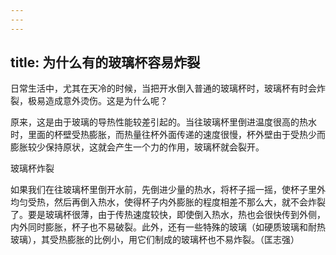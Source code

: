 ```yaml
---
---
---
```

title: 为什么有的玻璃杯容易炸裂
---




日常生活中，尤其在天冷的时候，当把开水倒入普通的玻璃杯时，玻璃杯有时会炸裂，极易造成意外烫伤。这是为什么呢？

原来，这是由于玻璃的导热性能较差引起的。当往玻璃杯里倒进温度很高的热水时，里面的杯壁受热膨胀，而热量往杯外面传递的速度很慢，杯外壁由于受热少而膨胀较少保持原状，这就会产生一个力的作用，玻璃杯就会裂开。

玻璃杯炸裂



如果我们在往玻璃杯里倒开水前，先倒进少量的热水，将杯子摇一摇，使杯子里外均匀受热，然后再倒入热水，使得杯子内外膨胀的程度相差不那么大，就不会炸裂了。要是玻璃杯很薄，由于传热速度较快，即使倒入热水，热也会很快传到外侧，内外同时膨胀，杯子也不易破裂。此外，还有一些特殊的玻璃（如硬质玻璃和耐热玻璃），其受热膨胀的比例小，用它们制成的玻璃杯也不易炸裂。（匡志强）